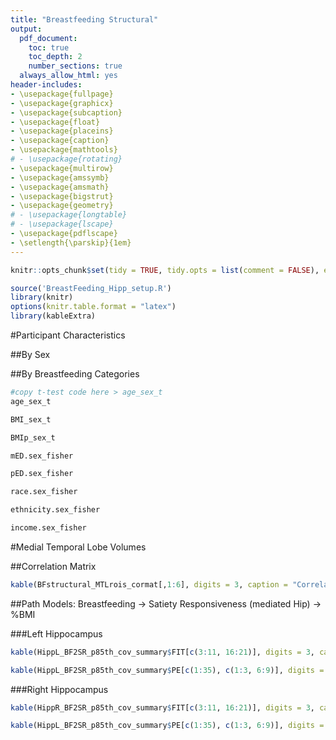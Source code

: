 ```yaml
---
title: "Breastfeeding Structural"
output:
  pdf_document:
    toc: true
    toc_depth: 2
    number_sections: true
  always_allow_html: yes
header-includes:
- \usepackage{fullpage}
- \usepackage{graphicx}
- \usepackage{subcaption}
- \usepackage{float}
- \usepackage{placeins}
- \usepackage{caption}
- \usepackage{mathtools}
# - \usepackage{rotating}
- \usepackage{multirow}
- \usepackage{amssymb}
- \usepackage{amsmath}
- \usepackage{bigstrut}
- \usepackage{geometry}
# - \usepackage{longtable}
# - \usepackage{lscape}
- \usepackage{pdflscape}
- \setlength{\parskip}{1em}
---
```


<!-- R Markdown -->

<!-- This is an R Markdown document. Markdown is a simple formatting syntax for authoring HTML, PDF, and MS Word documents. For more details on using R Markdown see <http://rmarkdown.rstudio.com>. -->

<!-- When you click the **Knit** button a document will be generated that includes both content as well as the output of any embedded R code chunks within the document. You can embed an R code chunk like this: -->

<!-- Note: the first statement is the langauge (i.e., r), then the label for the chunck. After this you can put extra statements like echo (show code and outcome), include (show outcome) -->

```r
knitr::opts_chunk$set(tidy = TRUE, tidy.opts = list(comment = FALSE), echo = TRUE, fig.width=6, fig.height=4, fig.path='BreastFeeding_Hipp/fig-', echo=FALSE, warning=FALSE, message=FALSE, comment = NA)
```

<!-- load startup file and any extra packages -->
```r
source('BreastFeeding_Hipp_setup.R')
library(knitr)
options(knitr.table.format = "latex")
library(kableExtra)

```

<!-- The number of hashtags (#) will determine the boldness of heading -->
#Participant Characteristics

##By Sex

\begin{table}[ht!]
\begin{tabular}{lll@{\hspace{5pt}}ll@{\hspace{5pt}}l}
  \hline
  & \multicolumn{1}{c}{Full Sample} && \multicolumn{1}{c}{Boys} && \multicolumn{1}{c}{Girsl} \bigstrut[t] \\
  \cline{2-2} \cline{4-4} \cline{6-6}
  Total\scriptsize{(\textit{N})} & 149  && 73  && 76  \\
  Age \scriptsize{(\textit{Mean [range], yrs})} & 9.0 [7.1 - 12.0] && 9.0 [7.1 - 12.0] && 9.0 [7.1 - 11.8] \\
  BMI \scriptsize{(\textit{Mean [range]})} & 17.8 [13.8 - 31.9] && 17.7 [13.9 - 31.9] &&  17.9 [13.8 - 25.9] \\
  Percent of CDC 85th \%tile \scriptsize{(\textit{Mean [range]})} & 94.0 [70.1 - 168.8] && 94.7 [72.7 - 168.8] && 93.4  [70.1 - 131.1] \\
  BMI \%tile \scriptsize{(\textit{Mean [range]})} & 59.9 [5 - 99] && 59.3 [5 - 99] && 60.5  [6.1 - 98] \\
  Obesity Status\scriptsize{(\textit{N})} &  &&   &&  \\
    \hspace{10pt} Obese              & 41 && 9 && 11 \\
    \hspace{10pt} Not Obese         & 129 && 64 && 65 \\
  Weight Class\scriptsize{(\textit{N})} &  &&   &&  \\
    \hspace{10pt} Obese              & 20 && 9  && 11 \\
    \hspace{10pt} Overweight         & 21 && 10 && 11 \\
    \hspace{10pt} Healthy Weight     & 108 && 54 && 54 \\
  Ethnicity\scriptsize{(\textit{N})}&  &&   &&   \\
    \hspace{10pt} Hispanic/Latino    & 6 && 3   &&  3  \\
    \hspace{10pt} Not H/L             & 120 && 59  &&  61  \\
    \hspace{10pt} NA                  & 1 && 1   &&  0  \\
  Race\scriptsize{(\textit{N})} &  &&   &&  \\
    \hspace{10pt} Black/AA      & 7 && 5  &&  2 \\
    \hspace{10pt} White         & 136 && 64  && 72 \\
    \hspace{10pt} Other/Mixed   & 6 && 4  &&  2 \\
    \hspace{10pt} NA            & 0 && 0  &&  0 \\
  SES\scriptsize{(\textit{N})}        &  &&   &&   \\
    \hspace{10pt} $>$\$100,000         & 49  && 26 && 23\\
    \hspace{10pt} \$50,000-\$100,000   & 69 && 30 && 39\\
    \hspace{10pt} $<$\$50,000          & 28  && 16 && 12\\
    \hspace{10pt} NA                    & 0 && 0 && 0\\
  Maternal Education\scriptsize{(\textit{N})} &  &&   &&  \\
    \hspace{10pt} $>BA$                        & 50 && 22  &&  28 \\
    \hspace{10pt} $BA$                         & 54  && 30  &&  24 \\
    \hspace{10pt} $Associates/Technical$       & 18  && 7  &&   11 \\
    \hspace{10pt} $High School$                & 15  && 8  &&   7  \\
    \hspace{10pt} $Other/NA$                   & 0  && 0   &&  0  \\
    \hspace{10pt} $<High School Diploma/GED$   & 0  && 0  &&   0  \\
  Paternal Education\scriptsize{(\textit{N})} &  &&   &&  \\
    \hspace{10pt} $>BA$                        & 57 && 28  &&  29 \\
    \hspace{10pt} $BA$                         & 38  && 22  &&  16 \\
    \hspace{10pt} $Associates/Technical$       & 15  && 5  &&   10 \\
    \hspace{10pt} $High School$                & 23  && 9  &&   14 \\
    \hspace{10pt} $Other/NA$                   & 1  && 1  &&   0 \\
    \hspace{10pt} $<High School Diploma/GED$   & 1  && 1  &&   0 \\
  BreastFed 6mo\scriptsize{(\textit{N})} &  &&   &&  \\
    \hspace{10pt} $>6 months $     & 92 && 45  && 47               \\
    \hspace{10pt} $<6 months $     & 57 &&  28 && 29        \\
  BreastFed 3cat\scriptsize{(\textit{N})} &  &&   &&  \\
    \hspace{10pt} $>6 months $   & 54 && 24  && 30               \\
    \hspace{10pt} $4-6 months $           & 55 && 29  &&  26       \\
    \hspace{10pt} $0-3 months $   & 40 && 20 && 20 \\
  \hline
\end{tabular}
\end{table}

\FloatBarrier
\clearpage

##By Breastfeeding Categories

\begin{table}[ht!]
\begin{tabular}{lll@{\hspace{5pt}}ll@{\hspace{5pt}}ll@{\hspace{5pt}}l}
  \hline
  & \multicolumn{1}{c}{Full Sample} && \multicolumn{1}{c}{0-3mo} && \multicolumn{1}{c}{4-6 mo} && \multicolumn{1}{c}{>6mo}\bigstrut[t] \\
  \cline{2-2} \cline{4-4} \cline{6-6} \cline{8-8}
   Total\scriptsize{(\textit{N})} &  149 && 40  && 55 && 54 \\
  Age \scriptsize{(\textit{Mean [range], yrs})} & 9.0 [7.1 - 12] && 9.0 [7.1 - 10.9] && 9.2 [7.2 - 12.0] && 8.8 [7.1 - 11.8]\\
  BMI \scriptsize{(\textit{Mean [range]})} & 17.8 [13.8 - 31.9] && 18.5 [14.4 - 25.9] && 17.4 [14.1 - 27.7] && 17.6 [13.8 - 31.9]\\
   Percent Overweight \scriptsize{(\textit{Mean [range]})} & 94.0 [70.1 - 168.8] && 97.9 [74.4 - 131.1] && 91.3 [70.1 - 143.9] && 93.8 [72.7 - 168.8] \\
  BMI \%tile \scriptsize{(\textit{Mean [range]})} & 59.9 [5 - 99] && 65.1 [13.8 - 98.0] && 54.9  [6.1 - 99.0] &&  61.2 [5 - 99]\\
  Sex\scriptsize{(\textit{N})} &  &&   &&   && \\
    \hspace{10pt} Girls    & 76 && 20 &&  26 && 30 \\
    \hspace{10pt} Boys             & 73 && 20  && 29 && 24\\
  Obesity Status\scriptsize{(\textit{N})} &  &&  &&  &&  \\
    \hspace{10pt} Obese              & 41 && 16 && 10 && 15\\
    \hspace{10pt} Not Obese         & 108 && 24 && 45 && 39 \\
  Weight Class\scriptsize{(\textit{N})} &  &&   &&  && \\
    \hspace{10pt} Obese              & 20 &&  10 && 5 && 5\\
    \hspace{10pt} Overweight         & 21 && 6 && 5 && 10\\
    \hspace{10pt} Healthy Weight     & 108 && 24 && 45 && 39\\
  Ethnicity\scriptsize{(\textit{N})}&  &&  &&  && \\
    \hspace{10pt} Hispanic/Latino    &  6 &&  2  &&  2  && 2\\
    \hspace{10pt} Not H/L             & 120 &&  30 &&  50  && 40\\
    \hspace{10pt} NA                  & 1 &&  1 && 0  && 0\\
  Race\scriptsize{(\textit{N})} &  &&  &&  && \\
    \hspace{10pt} Black/AA      & 7 && 2  && 1 && 4\\
    \hspace{10pt} White         & 136 && 35 && 53 && 48\\
    \hspace{10pt} Other/Mixed   & 6 && 3 && 1 && 2\\
    \hspace{10pt} NA            & 0 && 0 && 0 && 0\\
  SES\scriptsize{(\textit{N})}        &  &&  &&   && \\
    \hspace{10pt} $>$\$100,000         & 49 && 10 && 22 && 17\\
    \hspace{10pt} \$50,000-\$100,000   & 69 && 16 && 22  && 31 \\
    \hspace{10pt} $<$\$50,000          & 28 && 12 && 10 && 6\\
    \hspace{10pt} NA                    & 0 && 0 && 0 && 0\\
  Maternal Education\scriptsize{(\textit{N})} &  &&  &&  && \\
    \hspace{10pt} $>BA$                        & 50 && 13 && 17 && 20\\
    \hspace{10pt} $BA$                         & 54 && 15 && 21 && 18\\
    \hspace{10pt} $Associates/Technical$       & 18 && 6 && 5 && 7\\
    \hspace{10pt} $High School$                & 15 && 3 && 6 && 6\\
    \hspace{10pt} $<High School Diploma/GED$   & 0 && 0 && 0 && 0\\
    \hspace{10pt} $NA$                         & 0 && 0 && 0 && 0\\
  Paternal Education\scriptsize{(\textit{N})} &  &&   &&  && \\
    \hspace{10pt} $>BA$                        & 57 && 9 &&  29 && 19\\
    \hspace{10pt} $BA$                         & 38 && 11 &&  10 && 17\\
    \hspace{10pt} $Associates/Technical$       & 15 && 5  &&  3 && 7\\
    \hspace{10pt} $High School$                & 23 && 9 && 6  && 8\\
    \hspace{10pt} $<High School Diploma/GED$   & 1 && 1 &&  0  && 0\\
    \hspace{10pt} $NA$                         & 1 && 0 && 0 && 1\\
  \hline    
\end{tabular}
\end{table}

\FloatBarrier
\newpage

<!-- I like to include all the code for the individual participant characteristic tests just so it is easy to go back to if needed. I just hide output, etc for the document. -->

<!-- Age -->
```r
#copy t-test code here > age_sex_t
age_sex_t
```

<!-- BMI -->
```r
BMI_sex_t
```

<!-- BMI percentile -->
```r
BMIp_sex_t
```

<!-- Maternal Ed -->
```r
mED.sex_fisher
```

<!-- Paternal Ed -->
```r
pED.sex_fisher
```


<!-- Race -->
```r
race.sex_fisher
```

<!-- Ethnicity -->
```r
ethnicity.sex_fisher
```

<!-- SES -->
```r
income.sex_fisher
```

#Medial Temporal Lobe Volumes

##Correlation Matrix
```r
kable(BFstructural_MTLrois_cormat[,1:6], digits = 3, caption = "Correlations between Hippocampus and participant characteristics; *p<=0.05", booktabs=TRUE)
```
\FloatBarrier
\newpage

##Path Models: Breastfeeding -> Satiety Responsiveness (mediated Hip) -> %BMI

###Left Hippocampus

```r
kable(HippL_BF2SR_p85th_cov_summary$FIT[c(3:11, 16:21)], digits = 3, caption = "Fit Statistics for Model: BF -> SR (L Hipp Med) -> p85th BMI", booktabs=TRUE) 
```
\FloatBarrier

```r
kable(HippL_BF2SR_p85th_cov_summary$PE[c(1:35), c(1:3, 6:9)], digits = 3, caption = "Parameters for Model: BF -> SR (L Hipp Med) -> p85th BMI", booktabs=TRUE)
```
\FloatBarrier

\clearpage

###Right Hippocampus

```r
kable(HippR_BF2SR_p85th_cov_summary$FIT[c(3:11, 16:21)], digits = 3, caption = "Fit Statistics for Model: BF -> SR (R Hipp Med) -> p85th BMI", booktabs=TRUE)
```
\FloatBarrier

```r
kable(HippL_BF2SR_p85th_cov_summary$PE[c(1:35), c(1:3, 6:9)], digits = 3, caption = "Parameters for Model: BF -> SR (R Hipp Med) -> p85th BMI", booktabs=TRUE) 
```


\newpage
<!-- ##Path Models: Satiety Responsiveness -> Hippocampus (mediated BF) -> %BMI -->

<!-- ###Left Hippocampus -->

<!-- ```{r SR2lHip_medBF_p85th_lHip_fit, echo=FALSE, results='asis'} -->
<!-- kable(HippL_SR2H_medBF_p85th_summary$FIT[c(3:11, 16:21)], digits = 3, caption = "Fit Statistics for Model: BF -> p85th BMI (SR Med) -> L Hipp", booktabs=TRUE)  -->
<!-- ``` -->
<!-- \FloatBarrier -->

<!-- ```{r SR2lHip_medBF_p85th_lHip_PE, echo=FALSE, results='asis'} -->
<!-- kable(HippL_SR2H_medBF_p85th_summary$PE, digits = 3, caption = "Parameters for Model: BF -> p85th BMI (SR Med) -> L Hipp", booktabs=TRUE)  -->
<!-- ``` -->
<!-- \FloatBarrier -->
<!-- \clearpage -->

<!-- ###Right Hippocampus -->

<!-- ```{r SR2rHip_medBF_p85th_fit, echo=FALSE, results='asis'} -->
<!-- kable(HippR_SR2H_medBF_p85th_summary$FIT[c(3:11, 16:21)], digits = 3, caption = "Fit Statistics for Model: BF -> p85th BMI (SR Med) -> R Hipp", booktabs=TRUE) -->
<!-- ``` -->
<!-- \FloatBarrier -->

<!-- ```{r SR2rHip_medBF_p85th_PE, echo=FALSE, results='asis'} -->
<!-- kable(HippR_SR2H_medBF_p85th_summary$PE, digits = 3, caption = "Parameters for Model: BF -> p85th BMI (SR Med) -> R Hipp", booktabs=TRUE)  -->
<!-- ``` -->
<!-- \newpage -->

